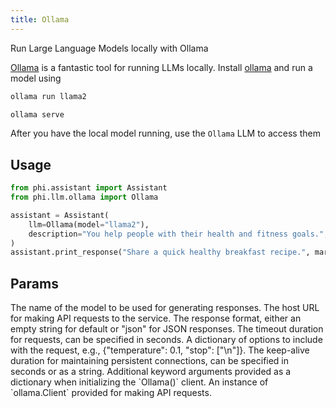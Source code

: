 ```yaml
---
title: Ollama
---
```


Run Large Language Models locally with Ollama

[Ollama](https://ollama.com) is a fantastic tool for running LLMs locally. Install [ollama](https://ollama.com) and run a model using

<CodeGroup>

```bash run model
ollama run llama2
```

```bash serve
ollama serve
```

</CodeGroup>

After you have the local model running, use the `Ollama` LLM to access them

## Usage

<CodeGroup>

```python assistant.py
from phi.assistant import Assistant
from phi.llm.ollama import Ollama

assistant = Assistant(
    llm=Ollama(model="llama2"),
    description="You help people with their health and fitness goals.",
)
assistant.print_response("Share a quick healthy breakfast recipe.", markdown=True)
```

</CodeGroup>

## Params

<ResponseField name="model" type="str">
  The name of the model to be used for generating responses.
</ResponseField>
<ResponseField name="host" type="str">
  The host URL for making API requests to the service.
</ResponseField>
<ResponseField name="format" type="str" default="">
  The response format, either an empty string for default or "json" for JSON responses.
</ResponseField>
<ResponseField name="timeout" type="Any">
  The timeout duration for requests, can be specified in seconds.
</ResponseField>
<ResponseField name="options" type="Dict[str, Any]">
  A dictionary of options to include with the request, e.g., {"temperature": 0.1, "stop": ["\n"]}.
</ResponseField>
<ResponseField name="keep_alive" type="Union[float, str]">
  The keep-alive duration for maintaining persistent connections, can be specified in seconds or as a string.
</ResponseField>
<ResponseField name="client_kwargs" type="Dict[str, Any]">
  Additional keyword arguments provided as a dictionary when initializing the `Ollama()` client.
</ResponseField>
<ResponseField name="ollama_client" type="ollama.Client">
  An instance of `ollama.Client` provided for making API requests.
</ResponseField>

<Snippet file="message-us-discord.mdx" />
